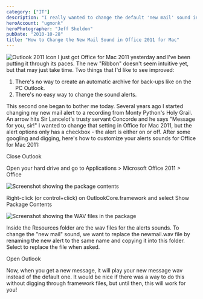 ```yaml
---
category: ["IT"]
description: "I really wanted to change the default 'new mail' sound in Outlook 2011 to a clip from Monty Python. This is how I made it work."
heroAccount: "ugmonk"
heroPhotographer: "Jeff Sheldon"
pubDate: "2010-10-28"
title: "How to Change the New Mail Sound in Office 2011 for Mac"
---
```


![Outlook 2011 Icon](/post/change-mail-sound-office-2011-mac/outlook2011icon.jpg) I just got Office for Mac 2011 yesterday and I've been putting it through its paces. The new "Ribbon" doesn't seem intuitive yet, but that may just take time. Two things that I'd like to see improved:

1. There's no way to create an automatic archive for back-ups like on the PC Outlook.
2. There's no easy way to change the sound alerts.

This second one began to bother me today. Several years ago I started changing my new mail alert to a recording from Monty Python's Holy Grail. An arrow hits Sir Lancelot's trusty servant Concorde and he says "Message for you, sir!" I wanted to change that setting in Office for Mac 2011, but the alert options only has a checkbox - the alert is either on or off. After some googling and digging, here's how to customize your alerts sounds for Office for Mac 2011:

Close Outlook

Open your hard drive and go to Applications > Microsoft Office 2011 > Office

![Screenshot showing the package contents](/post/change-mail-sound-office-2011-mac/show-package-contents.png)

Right-click (or control+click) on OutlookCore.framework and select Show Package Contents

![Screenshot showing the WAV files in the package](/post/change-mail-sound-office-2011-mac/resources-wavs1.png)

Inside the Resources folder are the wav files for the alerts sounds. To change the "new mail" sound, we want to replace the newmail.wav file by renaming the new alert to the same name and copying it into this folder. Select to replace the file when asked.

Open Outlook

Now, when you get a new message, it will play your new message wav instead of the default one. It would be nice if there was a way to do this without digging through framework files, but until then, this will work for you!
